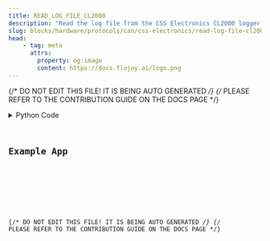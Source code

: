 ```yaml
---
title: READ_LOG_FILE_CL2000
description: "Read the log file from the CSS Electronics CL2000 logger and return a list of can.Message"
slug: blocks/hardware/protocols/can/css-electronics/read-log-file-cl2000
head:
    - tag: meta
      attrs:
        property: og:image
        content: https://docs.flojoy.ai/logo.png
---
```


{/* DO NOT EDIT THIS FILE! IT IS BEING AUTO GENERATED */}
{/* PLEASE REFER TO THE CONTRIBUTION GUIDE ON THE DOCS PAGE */}


<DownloadStudioBanner />
<PythonDocsDisplay docstring={block_data["docstring"]} />
<details>
<summary>Python Code</summary>



<Code code={pythonCode} lang="py" wrap theme="dracula" />

[Find this Flojoy Block on GitHub](https://github.com/flojoy-ai/blocks/blob/main/blocks/HARDWARE/PROTOCOLS/CAN/CSS_ELECTRONICS/READ_LOG_FILE_CL2000/READ_LOG_FILE_CL2000.py)

</details>

## Example App


<GetHelpWidget />


<AppDisplay app={app} blockName="READ_LOG_FILE_CL2000" client:visible />


<Example />

{/* DO NOT EDIT THIS FILE! IT IS BEING AUTO GENERATED */}
{/* PLEASE REFER TO THE CONTRIBUTION GUIDE ON THE DOCS PAGE */}
